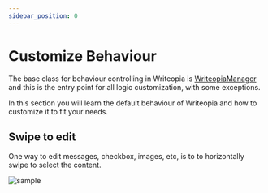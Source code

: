 ```yaml
---
sidebar_position: 0
---
```


# Customize Behaviour

The base class for behaviour controlling in Writeopia is [WriteopiaManager](https://kdocs.writeopia.io/writeopia/io.writeopia.sdk.manager/-writeopia-manager/index.html?query=class%20WriteopiaManager(stepsNormalizer:%20UnitsNormalizationMap%20=%20StepsMapNormalizationBuilder.reduceNormalizations%20{%20%20%20%20%20%20%20%20%20%20%20%20defaultNormalizers()%20%20%20%20%20%20%20%20},%20movementHandler:%20MovementHandler%20=%20MovementHandler(stepsNormalizer),%20contentHandler:%20ContentHandler%20=%20ContentHandler(%20%20%20%20%20%20%20%20stepsNormalizer%20=%20stepsNormalizer%20%20%20%20),%20focusHandler:%20FocusHandler%20=%20FocusHandler(),%20coroutineScope:%20CoroutineScope%20=%20CoroutineScope(%20%20%20%20%20%20%20%20SupervisorJob()%20+%20Dispatchers.Main.immediate%20%20%20%20),%20dispatcher:%20CoroutineDispatcher%20=%20Dispatchers.IO,%20backStackManager:%20BackstackManager%20=%20BackstackManager.create(%20%20%20%20%20%20%20%20contentHandler,%20%20%20%20%20%20%20%20movementHandler%20%20%20%20),%20userId:%20suspend%20()%20-%3E%20String%20=%20{%20%22no_user_id_provided%22%20})%20:%20BackstackHandler,%20BackstackInform) and this is the entry point for all logic customization, with some exceptions. 

In this section you will learn the default behaviour of Writeopia and how to customize it to fit your needs.

## Swipe to edit
One way to edit messages, checkbox, images, etc, is to to horizontally swipe to select the content. 

![sample](../../static/img/swipe_to_edit.gif)


